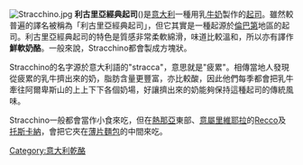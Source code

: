 {{noteTA
|G1=Food
|1=zh-hans:伦巴第; zh-hant:倫巴底;
}}
[[File:Stracchino.jpg|thumb]]
'''利古里亞經典起司'''({{lang-it|'''Stracchino'''}})是[[意大利|意大利]]一種用乳[[牛奶|牛奶]]製作的[[起司|起司]]。雖然較普遍的譯名被稱為「利古里亞經典起司」，但它其實是一種起源於[[倫巴第|倫巴第]]地區的起司。利古里亞經典起司的特色是質感非常柔軟綿滑，味道比較溫和，所以亦有譯作'''鮮軟奶酪'''。一般來說，Stracchino都會製成方塊狀。

Stracchino的名字源於意大利語的"stracca"，意思就是"疲累"。相傳當地人發現從疲累的乳牛擠出來的奶，脂肪含量更豐富，亦比較酸，因此他們每季都會把乳牛牽往阿爾卑斯山的上上下下各個奶場，好讓擠出來的奶能夠保持這種起司的傳統風味。

Stracchino一般都會當作小食來吃，但在[[熱那亞|熱那亞]]東部、[[意屬里維耶拉|意屬里維耶拉]]的[[Recco|Recco]]及[[托斯卡納|托斯卡納]]，會把它夾在[[薄片麵包|薄片麵包]]的中間來吃。

{{Dessert-stub}}

[[Category:意大利乾酪|Category:意大利乾酪]]